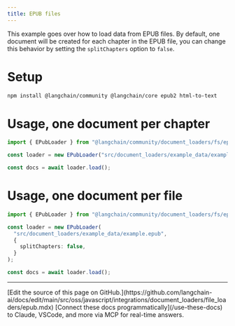 ```yaml
---
title: EPUB files
---
```


This example goes over how to load data from EPUB files. By default, one document will be created for each chapter in the EPUB file, you can change this behavior by setting the `splitChapters` option to `false`.

# Setup

```bash npm
npm install @langchain/community @langchain/core epub2 html-to-text
```
# Usage, one document per chapter

```typescript
import { EPubLoader } from "@langchain/community/document_loaders/fs/epub";

const loader = new EPubLoader("src/document_loaders/example_data/example.epub");

const docs = await loader.load();
```
# Usage, one document per file

```typescript
import { EPubLoader } from "@langchain/community/document_loaders/fs/epub";

const loader = new EPubLoader(
  "src/document_loaders/example_data/example.epub",
  {
    splitChapters: false,
  }
);

const docs = await loader.load();
```

---

<Callout icon="pen-to-square" iconType="regular">
    [Edit the source of this page on GitHub.](https://github.com/langchain-ai/docs/edit/main/src/oss/javascript/integrations/document_loaders/file_loaders/epub.mdx)
</Callout>
<Tip icon="terminal" iconType="regular">
    [Connect these docs programmatically](/use-these-docs) to Claude, VSCode, and more via MCP for    real-time answers.
</Tip>
